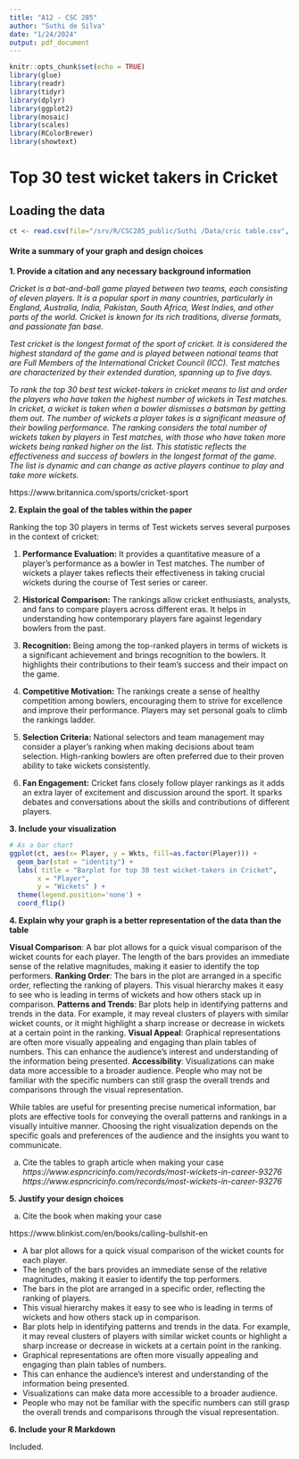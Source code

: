 ```yaml
---
title: "A12 - CSC 285"
author: "Suthi de Silva"
date: "1/24/2024"
output: pdf_document
---
```


```r
knitr::opts_chunk$set(echo = TRUE)
library(glue)
library(readr)
library(tidyr)
library(dplyr)
library(ggplot2)
library(mosaic)
library(scales)
library(RColorBrewer)
library(showtext)
```

# Top 30 test wicket takers in Cricket

## Loading the data

```r
ct <- read.csv(file="/srv/R/CSC285_public/Suthi /Data/cric table.csv",  header = TRUE)

```

#### Write a summary of your graph and design choices

**1. Provide a citation and any necessary background information**

*Cricket is a bat-and-ball game played between two teams, each consisting of eleven players. It is a popular sport in many countries, particularly in England, Australia, India, Pakistan, South Africa, West Indies, and other parts of the world. Cricket is known for its rich traditions, diverse formats, and passionate fan base.*

*Test cricket is the longest format of the sport of cricket. It is considered the highest standard of the game and is played between national teams that are Full Members of the International Cricket Council (ICC). Test matches are characterized by their extended duration, spanning up to five days.*

*To rank the top 30 best test wicket-takers in cricket means to list and order the players who have taken the highest number of wickets in Test matches. In cricket, a wicket is taken when a bowler dismisses a batsman by getting them out. The number of wickets a player takes is a significant measure of their bowling performance. The ranking considers the total number of wickets taken by players in Test matches, with those who have taken more wickets being ranked higher on the list. This statistic reflects the effectiveness and success of bowlers in the longest format of the game. The list is dynamic and can change as active players continue to play and take more wickets.*

https://www.britannica.com/sports/cricket-sport



**2. Explain the goal of the tables within the paper**

Ranking the top 30 players in terms of Test wickets serves several purposes in the context of cricket:

  1. **Performance Evaluation:** It provides a quantitative measure of a player's performance as a bowler in Test matches. The number of wickets a player takes reflects their effectiveness in taking crucial wickets during the course of Test series or career.

  2. **Historical Comparison:** The rankings allow cricket enthusiasts, analysts, and fans to compare players across different eras. It helps in understanding how contemporary players fare against legendary bowlers from the past.

  3. **Recognition:** Being among the top-ranked players in terms of wickets is a significant achievement and brings recognition to the bowlers. It highlights their contributions to their team's success and their impact on the game.

  4. **Competitive Motivation:** The rankings create a sense of healthy competition among bowlers, encouraging them to strive for excellence and improve their performance. Players may set personal goals to climb the rankings ladder.

  5. **Selection Criteria:** National selectors and team management may consider a player's ranking when making decisions about team selection. High-ranking bowlers are often preferred due to their proven ability to take wickets consistently.

  6. **Fan Engagement:** Cricket fans closely follow player rankings as it adds an extra layer of excitement and discussion around the sport. It sparks debates and conversations about the skills and contributions of different players.



**3. Include your visualization**

```r
# As a bar chart
ggplot(ct, aes(x= Player, y = Wkts, fill=as.factor(Player))) + 
  geom_bar(stat = "identity") + 
  labs( title = "Barplot for top 30 test wicket-takers in Cricket",
       x = "Player",
       y = "Wickets" ) +
  theme(legend.position='none') +
  coord_flip()
```

**4. Explain why your graph is a better representation of the data than the table**

  **Visual Comparison**: A bar plot allows for a quick visual comparison of the wicket counts for each player. The length of the bars provides an immediate sense of the relative magnitudes, making it easier to identify the top performers.
  **Ranking Order**: The bars in the plot are arranged in a specific order, reflecting the ranking of players. This visual hierarchy makes it easy to see who is leading in terms of wickets and how others stack up in comparison.
  **Patterns and Trends**: Bar plots help in identifying patterns and trends in the data. For example, it may reveal clusters of players with similar wicket counts, or it might highlight a sharp increase or decrease in wickets at a certain point in the ranking.
  **Visual Appeal**: Graphical representations are often more visually appealing and engaging than plain tables of numbers. This can enhance the audience's interest and understanding of the information being presented.
  **Accessibility**: Visualizations can make data more accessible to a broader audience. People who may not be familiar with the specific numbers can still grasp the overall trends and comparisons through the visual representation.

  While tables are useful for presenting precise numerical information, bar plots are effective tools for conveying the overall patterns and rankings in a visually intuitive manner. Choosing the right visualization depends on the specific goals and preferences of the audience and the insights you want to communicate.

  a. Cite the tables to graph article when making your case
*https://www.espncricinfo.com/records/most-wickets-in-career-93276*
*https://www.espncricinfo.com/records/most-wickets-in-career-93276*



**5. Justify your design choices**

  a. Cite the book when making your case
  
  https://www.blinkist.com/en/books/calling-bullshit-en
  
  - A bar plot allows for a quick visual comparison of the wicket counts for each player. 
  - The length of the bars provides an immediate sense of the relative magnitudes, making it easier to identify the top performers.
  - The bars in the plot are arranged in a specific order, reflecting the ranking of players. 
  - This visual hierarchy makes it easy to see who is leading in terms of wickets and how others stack up in comparison.
  - Bar plots help in identifying patterns and trends in the data. For example, it may reveal clusters of players with similar wicket counts or highlight a sharp increase or decrease in wickets at a certain point in the ranking.
  - Graphical representations are often more visually appealing and engaging than plain tables of numbers. 
  - This can enhance the audience's interest and understanding of the information being presented.
  - Visualizations can make data more accessible to a broader audience. 
  - People who may not be familiar with the specific numbers can still grasp the overall trends and comparisons through the visual representation.

**6. Include your R Markdown**
  
  Included.


